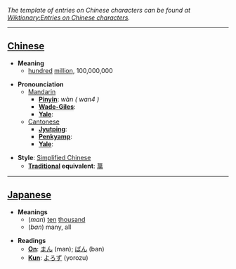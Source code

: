 ''The template of entries on Chinese characters can be found at [[Wiktionary:Entries on Chinese characters]].''

----

== [[Chinese]] ==

*'''Meaning'''
**[[hundred]] [[million]], 100,000,000

*'''Pronounciation '''
**[[Mandarin]]
***'''[[Pinyin]]''': ''wàn ( wan4 )''
***'''[[Wade-Giles]]''': 
***'''[[Yale]]''': 
**[[Cantonese]]
***'''[[Jyutping]]''': 
***'''[[Penkyamp]]''': 
***'''[[Yale]]''': 

*'''Style''': [[Simplified Chinese]]
**'''[[traditional Chinese|Traditional]] equivalent''': [[萬]]

----

== [[Japanese]] ==

*'''Meanings'''
**(''man'') [[ten]] [[thousand]]
**(''ban'') many, all

*'''Readings'''
**'''[[On]]''': [[まん]] (man); [[ばん]] (ban)
**'''[[Kun]]''': [[よろず]] (yorozu)
